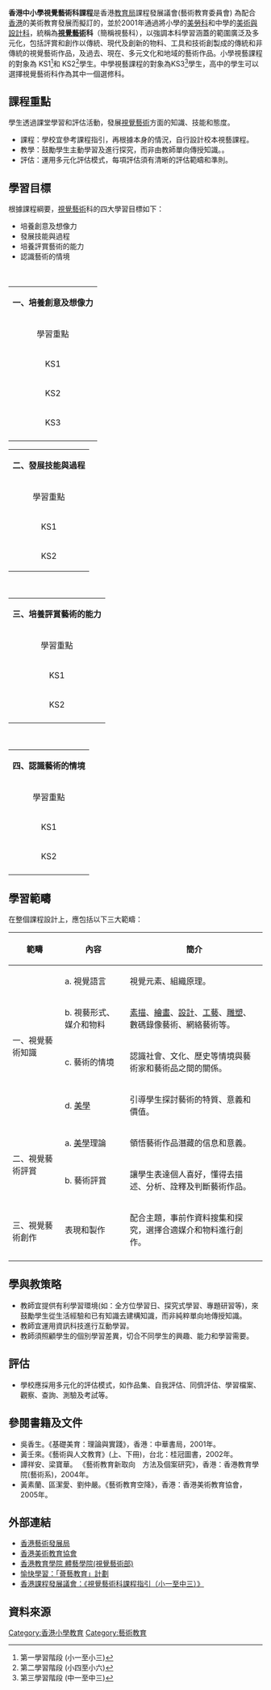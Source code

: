 '''香港中小學視覺藝術科課程'''是香港[[教育局_(香港)|教育局]]課程發展議會(藝術教育委員會) 為配合[[香港|香港]]的美術教育發展而擬訂的，並於2001年通過將小學的[[美勞科|美勞科]]和中學的[[美術與設計科|美術與設計科]]，統稱為'''[[視覺藝術|視覺藝術]]科'''（簡稱視藝科），以強調本科學習涵蓋的範圍廣泛及多元化，包括評賞和創作以傳統、現代及創新的物料、工具和技術創製成的傳統和非傳統的視覺藝術作品，及過去、現在、多元文化和地域的藝術作品。小學視藝課程的對象為 KS1<ref>第一學習階段 (小一至小三)</ref>和 KS2<ref>第二學習階段 (小四至小六)</ref>學生。中學視藝課程的對象為KS3<ref>第三學習階段 (中一至中三)</ref>學生，高中的學生可以選擇視覺藝術科作為其中一個選修科。

== 課程重點 ==
學生透過課堂學習和評估活動，發展[[視覺藝術|視覺藝術]]方面的知識、技能和態度。 

*課程：學校宜參考課程指引，再根據本身的情況，自行設計校本視藝課程。
*教學：鼓勵學生主動學習及進行探究，而非由教師單向傳授知識。。
*評估：運用多元化評估模式，每項評估須有清晰的評估範疇和準則。

== 學習目標 ==
根據課程綱要，[[視覺藝術|視覺藝術]]科的四大學習目標如下：
 
*培養創意及想像力
*發展技能與過程
*培養評賞藝術的能力
*認識藝術的情境
　　
{| border="0" cellpadding="1" style="width: 400px; font-size: 85%;"
|-
|colspan="2" align="center" bgcolor="#FFFB78"|'''一、培養創意及想像力'''
|-
| colspan="2" align="center" bgcolor="#FFCCCC"|學習重點
|-bgcolor="#EFFBF5"
| rowspan=4| KS1
| 1. 記錄對[[大自然|大自然]]及人為環境的感覺。
|-bgcolor="#EFFBF5"
| 2. 運用觀察、記憶、想像力及經驗發展意念。
|-bgcolor="#EFFBF5"
| 3. 運用'''視覺元素'''<ref>點、線條、形狀、形體、色彩、質感及空間等</ref>及'''組織原理'''<ref>均衡、統一、節奏、對比、重複、重點及動勢等</ref>發展意念。
|-bgcolor="#EFFBF5"
| 4. 利用各種物料及技巧發展意念。
|-bgcolor="#EFF5FB"
| rowspan=6| KS2
| 1. 事前搜集資料，配合創作。
|-bgcolor="#EFF5FB"
| 2. 運用觀察、記憶、想像力及經驗發展意念。
|-bgcolor="#EFF5FB"
| 3. 運用視覺元素及組織原理發展意念。
|-bgcolor="#EFF5FB"
| 4. 嘗試不同的組合方法，去發掘另類視覺效果。
|-bgcolor="#EFF5FB"
| 5. 用草圖配合發展。
|-bgcolor="#EFF5FB"
| 6. 與別人交流，引發意念。
|-
| rowspan="6" |KS3
|1.以語言/非語言方式記錄反應，以及將意念、經驗及想像力演化成概念
|-
|2.以全新/不同角度去演繹/重新演繹概念、現實及視覺形象
|-
|3.採用視覺藝術創作的一般程序進行藝術活動：
|-
|4. 嘗試不同的組合方法，去發掘另類視覺效果。
|-
|5.與別人交流，引發意念。
|-
|6.運用創意把視覺藝術融入其他藝術領域
|-
|}

{| border="0" cellpadding="1" style="width: 400px; font-size: 85%;"
|-
|colspan="2" align="center" bgcolor="#FFFB78"|'''二、發展技能與過程'''
|-
| colspan="2" align="center" bgcolor="#FFCCCC"|學習重點
|-bgcolor="#EFFBF5"
| rowspan=4| KS1
| 1. 運用視覺元素以表達意念和情感。
|-bgcolor="#EFFBF5"
| 2. 認識不同視藝媒介的特色。
|-bgcolor="#EFFBF5"
| 3. 安全及正確利用各種物料及工具。
|-bgcolor="#EFFBF5"
| 4. 經驗視藝與其他學習領域的關係。
|-bgcolor="#EFF5FB"
| rowspan=6| KS2
| 1. 運用視藝知識、技術和過程以表達意念和情感。
|-bgcolor="#EFF5FB"
| 2. 選用媒介去傳達意念。
|-bgcolor="#EFF5FB"
| 3. 探討及使用各種媒介、物料及工具。
|-bgcolor="#EFF5FB"
| 4. 發現視藝與其他學習領域的關係。
|-
|}
　
{| border="0" cellpadding="1" style="width: 400px; font-size: 85%;"
|-
|colspan="2" align="center" bgcolor="#FFFB78"|'''三、培養評賞藝術的能力'''
|-
| colspan="2" align="center" bgcolor="#FFCCCC"|學習重點
|-bgcolor="#EFFBF5"
| rowspan=3| KS1
| 1. 談論視藝作品的內容。
|-bgcolor="#EFFBF5"
| 2. 描述視藝作品中的視覺元素。
|-bgcolor="#EFFBF5"
| 3. 表達個人對視藝作品的意見，並聆聽他人意見。
|-bgcolor="#EFF5FB"
| rowspan=4| KS2
| 1. 描述及分析視藝作品的內容。
|-bgcolor="#EFF5FB"
| 2. 以視覺元素、組織原理及技巧來詮釋視藝作品。
|-bgcolor="#EFF5FB"
| 3. 表達個人觀點，並提供理由。
|-bgcolor="#EFF5FB"
| 4. 運用準則去評價視藝作品。
|-
|}
　　
{| border="0" cellpadding="1" style="width: 400px; font-size: 85%;"
|-
|colspan="2" align="center" bgcolor="#FFFB78"|'''四、認識藝術的情境'''
|-
| colspan="2" align="center" bgcolor="#FFCCCC"|學習重點
|-bgcolor="#EFFBF5"
| rowspan=3| KS1
| 1. 談及居住地區的社區藝術。
|-bgcolor="#EFFBF5"
| 2. 認識一些與[[節日|節日]]、[[文化|文化]][[習俗|習俗]]及人民生活有關的視覺藝術。
|-bgcolor="#EFFBF5"
| 3. 能識別一些著名視藝作品的特色。
|-bgcolor="#EFF5FB"
| rowspan=3| KS2
| 1. 認識[[傳統|傳統]]視藝及其社會角色。
|-bgcolor="#EFF5FB"
| 2. 認識一些以本地物料及環境特色所創作的視藝作品。
|-bgcolor="#EFF5FB"
| 3. 認識視藝作品在過去或現今不同情境中的不同用途。
|-
|}

== 學習範疇 ==
在整個課程設計上，應包括以下三大範疇：
{| border="1" cellpadding="5" cellspacing="0" style="background: #BDF; color:#000080; font-size: 85%;"
|-style="background: #FF9; color:#000;"
! 範疇!! 內容!!簡介
|-
| rowspan=4| 一、視覺藝術知識　
| a. 視覺語言
| 視覺元素、組織原理。
|-
| b. 視藝形式、媒介和物料
| [[素描|素描]]、[[繪畫|繪畫]]、[[設計|設計]]、[[工藝|工藝]]、[[雕塑|雕塑]]、數碼錄像藝術、網絡藝術等。
|-
| c. 藝術的情境　　
| 認識社會、文化、歷史等情境與藝術家和藝術品之間的關係。
|-
| d. [[美學|美學]]
| 引導學生探討藝術的特質、意義和價值。
|-style="background: #F8E0E0; color:#000;"
| rowspan=2|  二、視覺藝術評賞　
| a. [[美學|美學]]理論
|領悟藝術作品潛藏的信息和意義。
|-style="background: #F8E0E0; color:#000;"
|b. 藝術評賞　　
|讓學生表達個人喜好，懂得去描述、分析、詮釋及判斷藝術作品。
|-style="background: #A9F5A9; color:#000;"
| rowspan=2| 三、視覺藝術創作　
|表現和製作
|配合主題，事前作資料搜集和探究，選擇合適媒介和物料進行創作。
|-
|}

== 學與教策略 ==
*教師宜提供有利學習環境(如：全方位學習日、探究式學習、專題研習等)，來鼓勵學生從生活經驗和已有知識去建構知識，而非純粹單向地傳授知識。
*教師宜運用資訊科技進行互動學習。
*教師須照顧學生的個別學習差異，切合不同學生的興趣、能力和學習需要。

== 評估 ==
*學校應採用多元化的評估模式，如作品集、自我評估、同儕評估、學習檔案、觀察、查詢、測驗及考試等。

== 參閱書籍及文件 ==
* 吳香生。《基礎美育：理論與實踐》，香港：中華書局，2001年。
* 黃壬來。《藝術與人文教育》(上、下冊)，台北：桂冠圖書，2002年。
* 譚祥安、梁寶華。 《藝術教育新取向　方法及個案研究》，香港：香港教育學院(藝術系)，2004年。
* 黃素蘭、區潔愛、劉仲嚴。《藝術教育空降》，香港：香港美術教育協會，2005年。

== 外部連結 ==
*[http://www.hkadc.org.hk/ 香港藝術發展局] {{Wayback|url=http://www.hkadc.org.hk/ |date=20150501174703 }}
*[http://www.hksea.org.hk/ 香港美術教育協會] {{Wayback|url=http://www.hksea.org.hk/ |date=20080726094856 }}
*[https://web.archive.org/web/20080707074449/http://www.ied.edu.hk/cape/va/index.htm 香港教育學院 體藝學院(視覺藝術部)]
*[http://www.hkadc.org.hk/tc/infocentre/other_publications/adcpublication_aie_joyfullearning/  愉快學習：「薈藝教育」計劃] {{Wayback|url=http://www.hkadc.org.hk/tc/infocentre/other_publications/adcpublication_aie_joyfullearning/ |date=20080623214357 }}
*[https://web.archive.org/web/20090521014853/http://www.edb.gov.hk/FileManager/TC/Content_2735/c-index.pdf  香港課程發展議會：《視覺藝術科課程指引（小一至中三）》]

==資料來源==
{{Reflist}}

{{香港藝術教育}}
[[Category:香港小學教育|Category:香港小學教育]]
[[Category:藝術教育|Category:藝術教育]]